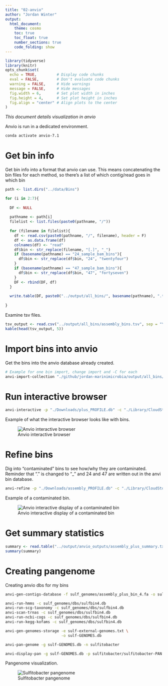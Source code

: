 ```yaml
---
title: "02-anvio"
author: "Jordan Winter"
output: 
  html_document:
    theme: cosmo
    toc: true
    toc_float: true
    number_sections: true
    code_folding: show
---
```


```r
library(tidyverse)
library(knitr)
opts_chunk$set(
  echo = TRUE,         # Display code chunks
  eval = FALSE,        # Don't evaluate code chunks
  warning = FALSE,     # Hide warnings
  message = FALSE,     # Hide messages
  fig.width = 6,       # Set plot width in inches
  fig.height = 4,      # Set plot height in inches
  fig.align = "center" # Align plots to the center
)
```

*This document details visualization in anvio*

Anvio is run in a dedicated environment.

```bash
conda activate anvio-7.1
```

# Get bin info {-}

Get bin info into a format that anvio can use. This means concatenating the bin files for each method, so there's a list of which contig/read goes in which bin

```r
path <- list.dirs("../data/Bins")

for (i in 2:7){
  
  DF <- NULL
  
  pathname <- path[i]
  filelist <- list.files(paste0(pathname, "/"))
  
  for (filename in filelist){
    df <- read.csv(paste0(pathname, "/", filename), header = F)
    df <- as.data.frame(df)
    colnames(df) <- "read"
    df$bin <- str_replace(filename, "[.]", "_")
    if (basename(pathname) == "24_sample_bam_bins"){
      df$bin <- str_replace(df$bin, "24", "twentyfour")
    }
    if (basename(pathname) == "47_sample_bam_bins"){
      df$bin <- str_replace(df$bin, "47", "fortyseven")
    }
    DF <- rbind(DF, df) 
  }
  
  write.table(DF, paste0("../output/all_bins/", basename(pathname), ".tsv"), row.names = F, col.names = F, quote = F, sep = "\t")
  
}
```

Examine tsv files.

```r
tsv_output <- read.csv("../output/all_bins/assembly_bins.tsv", sep = "\t")
kable(head(tsv_output, 5))
```

# Import bins into anvio {-}

Get the bins into the anvio database already created.

```bash
# Example for one bin import, change import and -C for each
anvi-import-collection "./github/jordan-marinimicrobia/output/all_bins/short_reads_bam_bins.tsv" -p "./Downloads/plus_PROFILE.db" -c "./Library/CloudStorage/GoogleDrive-jwinter2@uw.edu/Shared drives/Rocap Lab/Project_ODZ_Marinimicrobia_Jordan/Anvio/assembly_plus/1058_P1_2018_585_0.2um_assembly_plus.db" --contigs-mode -C shortreads
```

# Run interactive browser {-}

```bash
anvi-interactive -p "./Downloads/plus_PROFILE.db" -c "./Library/CloudStorage/GoogleDrive-jwinter2@uw.edu/Shared drives/Rocap Lab/Project_ODZ_Marinimicrobia_Jordan/Anvio/assembly_plus/1058_P1_2018_585_0.2um_assembly_plus.db"
```

Example of what the interactive browser looks like with bins.

![Anvio interactive browser](../output/anvi-interactive.png)

# Refine bins {-}

Dig into "contaminated" bins to see how/why they are contaminated. Reminder that "." is changed to "_" and 24 and 47 are written out in the anvi bin database.

```bash
anvi-refine -p "./Downloads/assembly_PROFILE.db" -c "./Library/CloudStorage/GoogleDrive-jwinter2@uw.edu/Shared drives/Rocap Lab/Project_ODZ_Marinimicrobia_Jordan/Anvio/assembly_only/1058_P1_2018_585_0.2um_assembly.db" -C shortreads -b short_reads_bam_bin_163
```

Example of a contaminated bin.

![Anvio interactive display of a contaminated bin](../output/contaminated-bin.png)

# Get summary statistics {-}

```r
summary <- read.table("../output/anvio_outputs/assembly_plus_summary.txt", sep = "\t", header = T)
summary(summary)
```

# Creating pangenome {-}

Creating anvio dbs for my bins

```bash
anvi-gen-contigs-database -f sulf_genomes/assembly_plus_bin_4.fa -o sulfbin4.db

anvi-run-hmms -c sulf_genomes/dbs/sulfbin4.db
anvi-run-scg-taxonomy -c sulf_genomes/dbs/sulfbin4.db
anvi-scan-trnas -c sulf_genomes/dbs/sulfbin4.db
anvi-run-ncbi-cogs -c sulf_genomes/dbs/sulfbin4.db
anvi-run-kegg-kofams -c sulf_genomes/dbs/sulfbin4.db

anvi-gen-genomes-storage -e sulf-external-genomes.txt \
                         -o sulf-GENOMES.db

anvi-pan-genome -g sulf-GENOMES.db -n sulfitobacter

anvi-display-pan -g sulf-GENOMES.db -p sulfitobacter/sulfitobacter-PAN.db
```

Pangenome visualization.

![Sulfitobacter pangenome](../output/sulf_pan.png)
